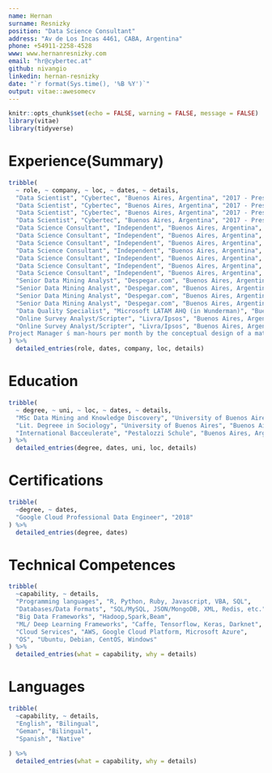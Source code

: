 ```yaml
---
name: Hernan
surname: Resnizky
position: "Data Science Consultant"
address: "Av de Los Incas 4461, CABA, Argentina"
phone: +54911-2258-4528
www: www.hernanresnizky.com
email: "hr@cybertec.at"
github: nivangio
linkedin: hernan-resnizky
date: "`r format(Sys.time(), '%B %Y')`"
output: vitae::awesomecv
---
```


```r
knitr::opts_chunk$set(echo = FALSE, warning = FALSE, message = FALSE)
library(vitae)
library(tidyverse)
```

# Experience(Summary)
```r

tribble(
  ~ role, ~ company, ~ loc, ~ dates, ~ details,
  "Data Scientist", "Cybertec", "Buenos Aires, Argentina", "2017 - Present", "Machine Learning/Big Data Modelling",
  "Data Scientist", "Cybertec", "Buenos Aires, Argentina", "2017 - Present", "Provided Trainings",
  "Data Scientist", "Cybertec", "Buenos Aires, Argentina", "2017 - Present", "Exploratory Data Analysis",
  "Data Scientist", "Cybertec", "Buenos Aires, Argentina", "2017 - Present", "Data Visualization",
  "Data Science Consultant", "Independent", "Buenos Aires, Argentina", "2013 - Present", "Machine Learning/Big Data Modelling",
  "Data Science Consultant", "Independent", "Buenos Aires, Argentina", "2013 - Present", "End-to-End development of Big Data Solutions",
  "Data Science Consultant", "Independent", "Buenos Aires, Argentina", "2013 - Present", "Computer Vision models",
  "Data Science Consultant", "Independent", "Buenos Aires, Argentina", "2013 - Present", "Ad-hoc data Visualization Dashboards",
  "Data Science Consultant", "Independent", "Buenos Aires, Argentina", "2013 - Present", "Optimization Algorithms",
  "Data Science Consultant", "Independent", "Buenos Aires, Argentina", "2013 - Present", "Text Mining",
  "Data Science Consultant", "Independent", "Buenos Aires, Argentina", "2013 - Present", "Clients(Summary): World Bank, Ministry of Education, Outernets",
  "Senior Data Mining Analyst", "Despegar.com", "Buenos Aires, Argentina","2013-2015", "Scoring models to identify valuable offers",
  "Senior Data Mining Analyst", "Despegar.com", "Buenos Aires, Argentina","2013-2015", "Purchase probability models",
  "Senior Data Mining Analyst", "Despegar.com", "Buenos Aires, Argentina","2013-2015", "Learn-To-Rank Algorithms",
  "Senior Data Mining Analyst", "Despegar.com", "Buenos Aires, Argentina","2013-2015", "Creation of tools (libraries) and standards to optimize data-extraction/processing from SQL and No-SQL sources (JSON,XML)",
  "Data Quality Specialist", "Microsoft LATAM AHQ (in Wunderman)", "Buenos Aires, Argentina","2012-2013", "Improvement and ernichment of Marketing Databases for LATAM",
  "Online Survey Analyst/Scripter", "Livra/Ipsos", "Buenos Aires, Argentina","2011-2012", "Scripting and pre-analysis of online Surveys",
  "Online Survey Analyst/Scripter", "Livra/Ipsos", "Buenos Aires, Argentina","2011-2012", "Improved the DB preparation process saving approximately 120-160
Project Manager ́s man-hours per month by the conceptual design of a mathematical iterative procedure.",
) %>% 
  detailed_entries(role, dates, company, loc, details)
```

# Education
```r
tribble(
  ~ degree, ~ uni, ~ loc, ~ dates, ~ details,
  "MSc Data Mining and Knowledge Discovery", "University of Buenos Aires", "Buenos Aires, Argentina", "2012-2013","",
  "Lit. Degreee in Sociology", "University of Buenos Aires", "Buenos Aires, Argentina", "2005-2010","",
  "International Bacceulerate", "Pestalozzi Schule", "Buenos Aires, Argentina","1999-2004","Foreign Languages: German and English"
) %>% 
  detailed_entries(degree, dates, uni, loc, details)
```

# Certifications

```r
tribble(
  ~degree, ~ dates,
  "Google Cloud Professional Data Engineer", "2018"
) %>% 
  detailed_entries(degree, dates)
```

\newpage

# Technical Competences

```r
tribble(
  ~capability, ~ details,
  "Programming languages", "R, Python, Ruby, Javascript, VBA, SQL",
  "Databases/Data Formats", "SQL/MySQL, JSON/MongoDB, XML, Redis, etc.",
  "Big Data Frameworks", "Hadoop,Spark,Beam",
  "ML/ Deep Learning Frameworks", "Caffe, Tensorflow, Keras, Darknet",
  "Cloud Services", "AWS, Google Cloud Platform, Microsoft Azure",
  "OS", "Ubuntu, Debian, CentOS, Windows"
) %>% 
  detailed_entries(what = capability, why = details)
```

# Languages

```r
tribble(
  ~capability, ~ details,
  "English", "Bilingual",
  "Geman", "Bilingual",
  "Spanish", "Native"
  
) %>% 
  detailed_entries(what = capability, why = details)
```
